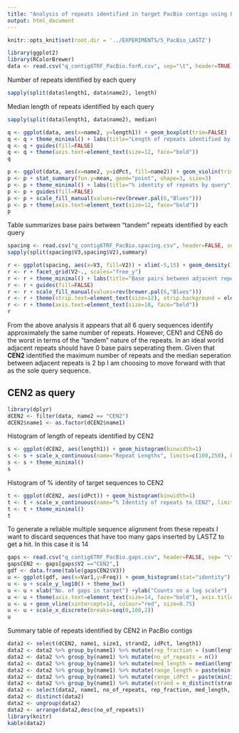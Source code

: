 ```yaml
---
title: "Analysis of repeats identified in target PacBio contigs using LASTZ"
output: html_document
---
```

```r
knitr::opts_knit$set(root.dir = '../EXPERIMENTS/5_PacBio_LASTZ')
```
```r
library(ggplot2)
library(RColorBrewer)
data <- read.csv("q_contig6TRF_PacBio.forR.csv", sep="\t", header=TRUE)
```

Number of repeats identified by each query
```r
sapply(split(data$length1, data$name2), length)
```

Median length of repeats identified by each query
```r
sapply(split(data$length1, data$name2), median)
```

```r
q <- ggplot(data, aes(x=name2, y=length1)) + geom_boxplot(trim=FALSE) 
q <- q + theme_minimal() + labs(title="Length of repeats identified by query", x="", y="")
q <- q + guides(fill=FALSE) 
q <- q + theme(axis.text=element_text(size=12, face="bold"))
q
```

```r
p <- ggplot(data, aes(x=name2, y=idPct, fill=name2)) + geom_violin(trim=FALSE) 
p <- p + stat_summary(fun.y=mean, geom="point", shape=3, size=3)
p <- p + theme_minimal() + labs(title="% identity of repeats by query", x="", y="")
p <- p + guides(fill=FALSE) 
p <- p + scale_fill_manual(values=rev(brewer.pal(6,"Blues")))
p <- p + theme(axis.text=element_text(size=12, face="bold"))
p
```

Table summarizes base pairs between "tandem" repeats identified by each query
```r
spacing <- read.csv("q_contig6TRF_PacBio.spacing.csv", header=FALSE, sep= "\t")
sapply(split(spacing$V3,spacing$V2),summary)
```

```r
r <- ggplot(spacing, aes(x=V3, fill=V2)) + xlim(-5,15) + geom_density()
r <- r + facet_grid(V2~., scales="free_y")
r <- r + theme_minimal() + labs(title="Base pairs between adjacent repeats by query", x="", y="")
r <- r + guides(fill=FALSE) 
r <- r + scale_fill_manual(values=rev(brewer.pal(6,"Blues")))
r <- r + theme(strip.text=element_text(size=12), strip.background = element_rect(fill="grey",size=1))
r <- r + theme(axis.text=element_text(size=10, face="bold"))
r
```

From the above analysis it appears that all 6 query sequences identify approximately the same number of repeats. However, CEN1 and CEN6 do the worst in terms of the "tandem" nature of the repeats. In an ideal world adjacent repeats should have 0 base pairs seperating them. Given that **CEN2** identified the maximum number of repeats and the median seperation between adjacent repeats is 2 bp I am choosing to move forward with that as the sole query sequence.

## CEN2 as query

```r
library(dplyr)
dCEN2 <- filter(data, name2 == "CEN2")
dCEN2$name1 <- as.factor(dCEN2$name1)
```

Histogram of length of repeats identified by CEN2
```r
s <- ggplot(dCEN2, aes(length1)) + geom_histogram(binwidth=1)
s <- s + scale_x_continuous(name="Repeat Lengths", limits=c(100,250), breaks=c(seq(100,250,by=25)))
s <- s + theme_minimal()
s
```

Histogram of % identity of target sequences to CEN2
```r
t <- ggplot(dCEN2, aes(idPct)) + geom_histogram(binwidth=1)
t <- t + scale_x_continuous(name="% Identity of repeats to CEN2", limits=c(70,100), breaks=c(seq(70,100,by=5)))
t <- t + theme_minimal()
t
```

To generate a reliable multiple sequence alignment from these repeats I want to discard sequences that have too many gaps inserted by LASTZ to get a hit. In this case it is 14 
```r
gaps <- read.csv("q_contig6TRF_PacBio.gaps.csv", header=FALSE, sep= "\t")
gapsCEN2 <- gaps[gaps$V2 =="CEN2",]
gdf <- data.frame(table(gapsCEN2$V3))
u <- ggplot(gdf, aes(x=Var1,y=Freq)) + geom_histogram(stat="identity")
u <- u + scale_y_log10() + theme_bw() 
u <- u + xlab("No. of gaps in target") +ylab("Counts on a log scale")
u <- u + theme(axis.text=element_text(size=14, face="bold"), axis.title=element_text(size=18))
u <- u + geom_vline(xintercept=14, colour="red", size=0.75)
u <- u + scale_x_discrete(breaks=seq(0,100,2))
u
```

Summary table of repeats identified by CEN2 in PacBio contigs
```r
data2 <- select(dCEN2, name1, size1, strand2, idPct, length1)
data2 <- data2 %>% group_by(name1) %>% mutate(rep_fraction = (sum(length1)/size1)*100)
data2 <- data2 %>% group_by(name1) %>% mutate(no_of_repeats = n())
data2 <- data2 %>% group_by(name1) %>% mutate(med_length = median(length1)*1.0)
data2 <- data2 %>% group_by(name1) %>% mutate(range_length = paste(min(length1),max(length1),sep="-"))
data2 <- data2 %>% group_by(name1) %>% mutate(range_idPct = paste(min(idPct),max(idPct),sep="-"))
data2 <- data2 %>% group_by(name1) %>% mutate(strand = n_distinct(strand2))
data2 <- select(data2, name1, no_of_repeats, rep_fraction, med_length, range_length, range_idPct, strand)
data2 <- distinct(data2)
data2 <- ungroup(data2)
data2 <- arrange(data2,desc(no_of_repeats))
library(knitr)
kable(data2)
```

